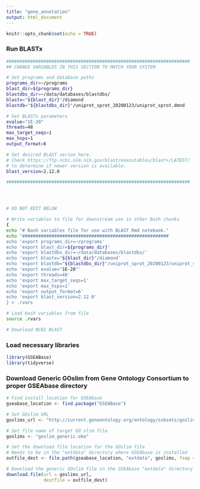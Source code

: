 ```yaml
---
title: "gene_annotation"
output: html_document
---
```


```r
knitr::opts_chunk$set(echo = TRUE)
```

### Run BLASTx
```bash
#####################################################################
## CHANGE VARIABLES IN THIS SECTION TO MATCH YOUR SYSTEM

# Set programs and database paths
programs_dir=~/programs
blast_dir=${programs_dir}
blastdbs_dir=~/data/databases/blastdbs/
blastx="${blast_dir}"/diamond
blastdb="${blastdbs_dir}"/uniprot_sprot_20200123/uniprot_sprot.dmnd

# Set BLASTx parameters
evalue="1E-20"
threads=48
max_target_seqs=1
max_hsps=1
output_format=6

# Set desired BLAST verion here.
# Check https://ftp.ncbi.nlm.nih.gov/blast/executables/blast+/LATEST/
# to determine if newer version is available.
blast_version=2.12.0

#####################################################################




# DO NOT EDIT BELOW

# Write variables to file for downstream use in other Bash chunks
{
echo "# Bash variables file for use with BLAST Rmd notebook."
echo "#######################################################
echo 'export programs_dir=~/programs'
echo 'export blast_dir=${programs_dir}'
echo 'export blastdbs_dir=~/data/databases/blastdbs/'
echo 'export blastx="${blast_dir}"/diamond'
echo 'export blastdb="${blastdbs_dir}"/uniprot_sprot_20200123/uniprot_sprot.dmnd'
echo 'export evalue="1E-20"'
echo 'export threads=48'
echo 'export max_target_seqs=1'
echo 'export max_hsps=1'
echo 'export output_format=6'
echo 'export blast_version=2.12.0'
} > .rvars

```

```bash
# Load bash variables from file
source .rvars

# Download NCBI BLAST

```

### Load necessary libraries

```r
library(GSEABase)
library(tidyverse)
```


### Download Generic GOslim from Gene Ontology Consortium to proper GSEAbase directory

```r

# Find install location for GSEAbase
gseabase_location <- find.package("GSEABase")

# Set GOslim URL
goslims_url <- "http://current.geneontology.org/ontology/subsets/goslim_generic.obo"

# Set file name of target GO slim file
goslims <- "goslim_generic.obo"

# Set the download file location for the GOslim file
# Needs to be in the "extdata" directory where GSEAbase is installed
outfile_dest <- file.path(gseabase_location, "extdata", goslims, fsep = "/")

# Download the generic GOslim file in the GSEAbase "extdata" directory
download.file(url = goslims_url,
              destfile = outfile_dest)
```

